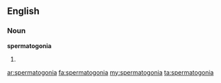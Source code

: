 ==English==

===Noun===
'''spermatogonia'''

# {{plural of|[[spermatogonium]]}}

[[ar:spermatogonia]]
[[fa:spermatogonia]]
[[my:spermatogonia]]
[[ta:spermatogonia]]
